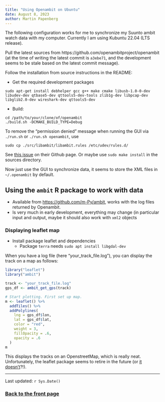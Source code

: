 ```yaml
---
title: "Using Openambit on Ubuntu"
date: August 8, 2023
author: Martin Papenberg
---
```


The following configuration works for me to synchronize my Suunto ambit watch data with my computer. Currently I am using Kubuntu 22.04 (LTS release).

Pull the latest sources from https://github.com/openambitproject/openambit (at the time of writing the latest commit is `a3ebe71`, and the development seems to be stale based on the latest commit message).

Follow the installation from source instructions in the README:

- Get the required development packages

`sudo apt-get install debhelper gcc g++ make cmake libusb-1.0-0-dev libudev-dev qtbase5-dev qttools5-dev-tools zlib1g-dev libpcap-dev libglib2.0-dev wireshark-dev qttools5-dev`

- Build:

```
cd /path/to/your/clone/of/openambit
./build.sh -DCMAKE_BUILD_TYPE=Debug
```

To remove the "permission denied" message when running the GUI via `./run.sh` or `./run.sh openambit`, use

```
sudo cp ./src/libambit/libambit.rules /etc/udev/rules.d/
```

See [this issue](https://github.com/openambitproject/openambit/issues/261) on their Github page. Or maybe use `sudo make install` in the sources directory.

Now just use the GUI to synchronize data, it seems to store the XML files in `~/.openambit` by default.

## Using the `ambit` R package to work with data

- Available from [https://github.com/m-Py/ambit](https://github.com/m-Py/ambit), works with the log files returned by Openambit.
- Is very much in early development, everything may change (in particular input and output, maybe it should also work with `xml2` objects

### Displaying leaflet map

- Install package leaflet and dependencies
  * Package `terra` needs `sudo apt install libgdal-dev`

When you have a log file (here "your_track_file.log"), you can display the track on a map as follows:

```R
library("leaflet")
library("ambit")

track <- "your_track_file.log"
gps_df <- ambit_get_gps(track)

# Start plotting. First set up map.
m <- leaflet() %>%
  addTiles() %>%
  addPolylines(
    lng = gps_df$lon,
    lat = gps_df$lat,
    color = "red",
    weight = 3,
    fillOpacity = .6,
    opacity = .6
  )
m
```

This displays the tracks on an OpenstreetMap, which is really neat. Unfortunately, the leaflet package seems to retire in the future (or [it doesn't](https://github.com/rstudio/leaflet/issues/833)?!).

---

Last updated: `r Sys.Date()`

### <a href="index.html">Back to the front page</a>

&nbsp;
